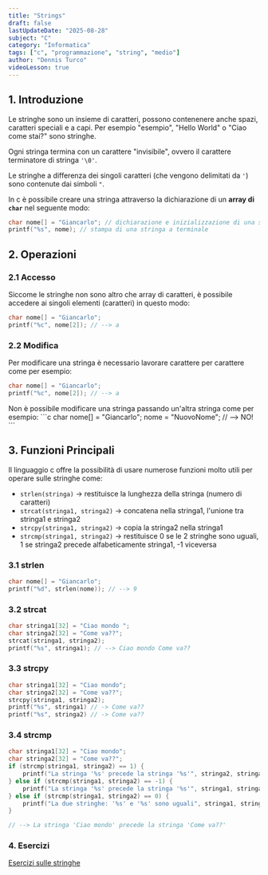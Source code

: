 ```yaml
---
title: "Strings"
draft: false
lastUpdateDate: "2025-08-28"
subject: "C"
category: "Informatica"
tags: ["c", "programmazione", "string", "medio"]
author: "Dennis Turco"
videoLesson: true
---
```


## 1. Introduzione

Le stringhe sono un insieme di caratteri, possono contenenere anche spazi, caratteri speciali e a capi.
Per esempio "esempio", "Hello World" o "Ciao come stai?" sono stringhe.

Ogni stringa termina con un carattere "invisibile", ovvero il carattere terminatore di stringa `'\0'`.

Le stringhe a differenza dei singoli caratteri (che vengono delimitati da `'`) sono contenute dai simboli `"`.

In c è possibile creare una stringa attraverso la dichiarazione di un **array di `char`** nel seguente modo:

```c
char nome[] = "Giancarlo"; // dichiarazione e inizializzazione di una stringa
printf("%s", nome); // stampa di una stringa a terminale
```

## 2. Operazioni

### 2.1 Accesso

Siccome le stringhe non sono altro che array di caratteri, è possibile accedere ai singoli elementi (caratteri) in questo modo:

```c
char nome[] = "Giancarlo";
printf("%c", nome[2]); // --> a
```

### 2.2 Modifica

Per modificare una stringa è necessario lavorare carattere per carattere come per esempio:

```c
char nome[] = "Giancarlo";
printf("%c", nome[2]); // --> a
```

<Aside variant="danger">
Non è possibile modificare una stringa passando un'altra stringa come per esempio:
```c
    char nome[] = "Giancarlo";
    nome = "NuovoNome"; // --> NO!
```
</Aside>

## 3. Funzioni Principali

Il linguaggio c offre la possibilità di usare numerose funzioni molto utili per operare sulle stringhe come:
- `strlen(stringa)` $\rightarrow$ restituisce la lunghezza della stringa (numero di caratteri)
- `strcat(stringa1, stringa2)` $\rightarrow$ concatena nella stringa1, l'unione tra stringa1 e stringa2
- `strcpy(stringa1, stringa2)` $\rightarrow$ copia la stringa2 nella stringa1
- `strcmp(stringa1, stringa2)` $\rightarrow$ restituisce 0 se le 2 stringhe sono uguali, 1 se stringa2 precede alfabeticamente stringa1, -1 viceversa

### 3.1 strlen

```c
char nome[] = "Giancarlo";
printf("%d", strlen(nome)); // --> 9
```

### 3.2 strcat

```c
char stringa1[32] = "Ciao mondo ";
char stringa2[32] = "Come va??";
strcat(stringa1, stringa2);
printf("%s", stringa1); // --> Ciao mondo Come va??
```

### 3.3 strcpy

```c
char stringa1[32] = "Ciao mondo";
char stringa2[32] = "Come va??";
strcpy(stringa1, stringa2);
printf("%s", stringa1) // -> Come va??
printf("%s", stringa2) // -> Come va??
```

### 3.4 strcmp

```c
char stringa1[32] = "Ciao mondo";
char stringa2[32] = "Come va??";
if (strcmp(stringa1, stringa2) == 1) {
    printf("La stringa '%s' precede la stringa '%s'", stringa2, stringa1);
} else if (strcmp(stringa1, stringa2) == -1) {
    printf("La stringa '%s' precede la stringa '%s'", stringa1, stringa2);
} else if (strcmp(stringa1, stringa2) == 0) {
    printf("La due stringhe: '%s' e '%s' sono uguali", stringa1, stringa2);
}

// --> La stringa 'Ciao mondo' precede la stringa 'Come va??'
```

### 4. Esercizi

[Esercizi sulle stringhe](https://www.ilprofdinformatica.it/le-mie-lezioni/programmazione-c/stringhe)